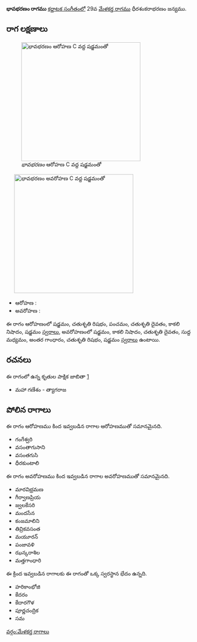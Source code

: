 {{Infobox ragam
	| name          	= భావభరణం
	| synonym	    	= 
	| mela          	= 
	| chakra        	= 
	| janaka        	= 
	| type          	= ఔడవ-షడవ
	| arohanam      	= {{svaraC|S|R2|P|D2|N3|S'}} 
	| avarohanam    	= {{svaraC|S'|N3|D2|M1|G3|R2|S}}
	| jeeva         	=
	| chhaya        	=
	| nyasa         	=
	| vishesha      	= 
	| equivalent  		= 
}}
{{కర్ణాటక సంగీత రాగాలు}}
'''భావభరణం రాగము''' [[కర్ణాటక సంగీతం]]లో 29వ [[మేళకర్త రాగము]] ధీరశంకరాభరణం జన్యము. 


==రాగ లక్షణాలు==
[[Image:bhavabharanam_ar_kb2wiki.png|thumb|right|316px|''భావభరణం'' ఆరోహణ C వద్ద షడ్జమంతో]]
	[[Image:bhavabharanam_av_kb2wiki.png|thumb|right|316px|''భావభరణం'' అవరోహణ C వద్ద షడ్జమంతో]]

* ఆరోహణ : {{svaraC|S|R2|P|D2|N3|S'}} 
* అవరోహణ : {{svaraC|S'|N3|D2|M1|G3|R2|S}}

ఈ రాగం ఆరోహణంలో షడ్జమం, చతుశృతి రిషభం, పంచమం, చతుశృతి దైవతం, కాకలి  నిషాదం, షడ్జమం [[స్వరాలు]], అవరోహణంలో షడ్జమం, కాకలి  నిషాదం, చతుశృతి దైవతం, సుద్ద మధ్యమం, అంతర గాంధారం, చతుశృతి రిషభం, షడ్జమం [[స్వరాలు]] ఉంటాయి.

==రచనలు==
ఈ రాగంలో ఉన్న కృతుల పాక్షిక జాబితా [https://github.com/ssrihari/ragavardhini/blob/master/ragas/kritis.psv]
* మహా గణేశం - త్యాగరాజ




==పోలిన రాగాలు==
ఈ రాగం ఆరోహణము కింద ఇవ్వబడిన రాగాల ఆరోహణముతో సమానమైనది.
* గంగేశ్వరి
* వసంతాగుసాని
* వసంతగుసి
* ధీరకుంటాలి

ఈ రాగం అవరోహణము కింద ఇవ్వబడిన రాగాల అవరోహణముతో సమానమైనది.
* మారవిభ్రమణ
* గీర్వాణప్రియ
* జ్వలకేసరి
* మందసేన
* కంజమాలిని
* తివ్రికవసంత
* మయూరన్
* పంజావళి
*  ఝన్కరాశిల
* మత్తగాంధారి

ఈ క్రింద ఇవ్వబడిన రాగాలకు ఈ రాగంతో ఒక్క స్వరస్థాన భేదం ఉన్నది.
* హరికాంభోజి
* కేదరం
* కేదారగౌళ
* పూర్ణచంద్రిక
* సమ



[[వర్గం:మేళకర్త రాగాలు]]